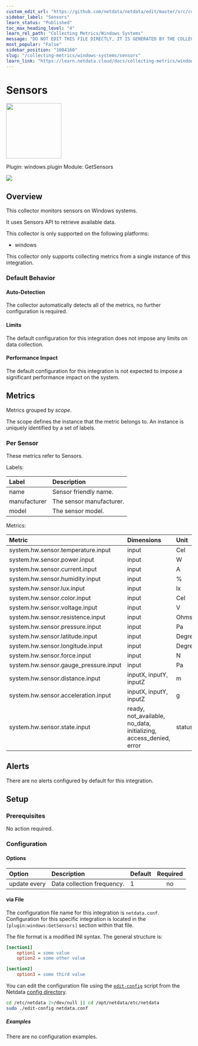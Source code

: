 ```yaml
---
custom_edit_url: "https://github.com/netdata/netdata/edit/master/src/collectors/windows.plugin/metadata.yaml"
sidebar_label: "Sensors"
learn_status: "Published"
toc_max_heading_level: "4"
learn_rel_path: "Collecting Metrics/Windows Systems"
message: "DO NOT EDIT THIS FILE DIRECTLY, IT IS GENERATED BY THE COLLECTOR'S metadata.yaml FILE"
most_popular: "False"
sidebar_position: "1084160"
slug: "/collecting-metrics/windows-systems/sensors"
learn_link: "https://learn.netdata.cloud/docs/collecting-metrics/windows-systems/sensors"
---
```



# Sensors


<img src="https://netdata.cloud/img/windows.svg" width="150"/>


Plugin: windows.plugin
Module: GetSensors

<img src="https://img.shields.io/badge/maintained%20by-Netdata-%2300ab44" />

## Overview

This collector monitors sensors on Windows systems.


It uses Sensors API to retrieve available data.


This collector is only supported on the following platforms:

- windows

This collector only supports collecting metrics from a single instance of this integration.


### Default Behavior

#### Auto-Detection

The collector automatically detects all of the metrics, no further configuration is required.


#### Limits

The default configuration for this integration does not impose any limits on data collection.

#### Performance Impact

The default configuration for this integration is not expected to impose a significant performance impact on the system.

## Metrics

Metrics grouped by *scope*.

The scope defines the instance that the metric belongs to. An instance is uniquely identified by a set of labels.



### Per Sensor

These metrics refer to Sensors.

Labels:

| Label      | Description     |
|:-----------|:----------------|
| name | Sensor friendly name. |
| manufacturer | The sensor manufacturer. |
| model | The sensor model. |

Metrics:

| Metric | Dimensions | Unit |
|:------|:----------|:----|
| system.hw.sensor.temperature.input | input | Cel |
| system.hw.sensor.power.input | input | W |
| system.hw.sensor.current.input | input | A |
| system.hw.sensor.humidity.input | input | % |
| system.hw.sensor.lux.input | input | lx |
| system.hw.sensor.color.input | input | Cel |
| system.hw.sensor.voltage.input | input | V |
| system.hw.sensor.resistence.input | input | Ohms |
| system.hw.sensor.pressure.input | input | Pa |
| system.hw.sensor.latitude.input | input | Degrees |
| system.hw.sensor.longitude.input | input | Degrees |
| system.hw.sensor.force.input | input | N |
| system.hw.sensor.gauge_pressure.input | input | Pa |
| system.hw.sensor.distance.input | inputX, inputY, inputZ | m |
| system.hw.sensor.acceleration.input | inputX, inputY, inputZ | g |
| system.hw.sensor.state.input | ready, not_available, no_data, initializing, access_denied, error | status |



## Alerts

There are no alerts configured by default for this integration.


## Setup


### Prerequisites

No action required.

### Configuration

#### Options





| Option | Description | Default | Required |
|:-----|:------------|:--------|:---------:|
| update every | Data collection frequency. | 1 | no |




#### via File

The configuration file name for this integration is `netdata.conf`.
Configuration for this specific integration is located in the `[plugin:windows:GetSensors]` section within that file.

The file format is a modified INI syntax. The general structure is:

```ini
[section1]
    option1 = some value
    option2 = some other value

[section2]
    option3 = some third value
```
You can edit the configuration file using the [`edit-config`](/docs/netdata-agent/configuration#edit-a-configuration-file-using-edit-config) script from the
Netdata [config directory](/docs/netdata-agent/configuration#the-netdata-config-directory).

```bash
cd /etc/netdata 2>/dev/null || cd /opt/netdata/etc/netdata
sudo ./edit-config netdata.conf
```

##### Examples
There are no configuration examples.



